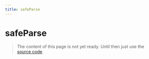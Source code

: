 ```yaml
---
title: safeParse
---
```


# safeParse

> The content of this page is not yet ready. Until then just use the [source code](https://github.com/fabian-hiller/valibot/blob/main/library/src/methods/safeParse/safeParse.ts).

